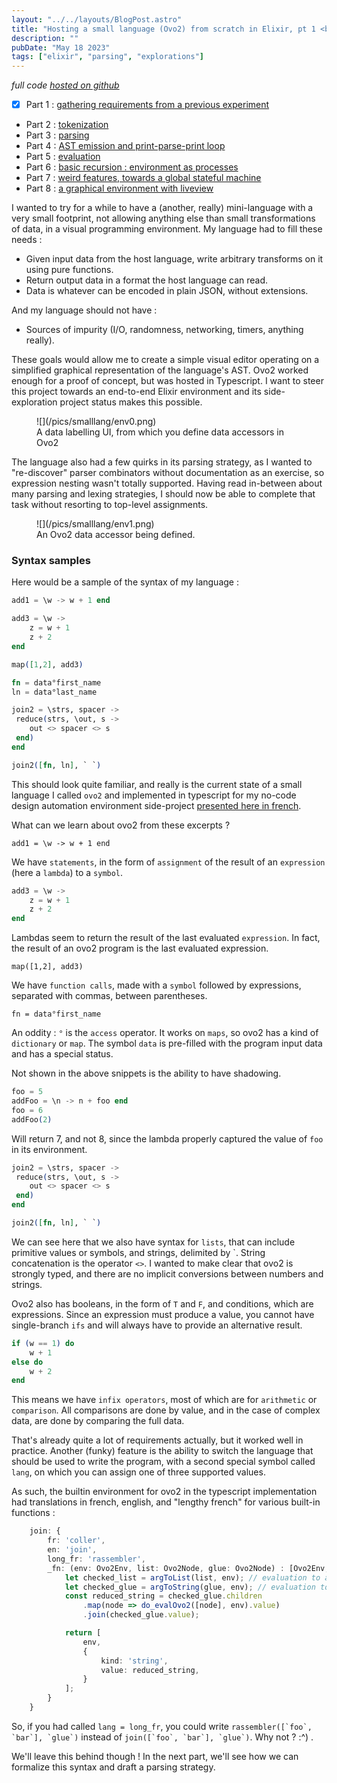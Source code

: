 ```yaml
---
layout: "../../layouts/BlogPost.astro"
title: "Hosting a small language (Ovo2) from scratch in Elixir, pt 1 <br/> gathering requirements from a previous experiment."
description: ""
pubDate: "May 18 2023"
tags: ["elixir", "parsing", "explorations"]
---
```


*full code [hosted on github](https://github.com/lucassifoni/ovo)*

- [x] Part 1 : [gathering requirements from a previous experiment](/blog/small-lang-elixir)
- Part 2 : [tokenization](/blog/small-lang-elixir-2)
- Part 3 : [parsing](/blog/small-lang-elixir-3)
- Part 4 : [AST emission and print-parse-print loop](/blog/small-lang-elixir-4)
- Part 5 : [evaluation](/blog/small-lang-elixir-5)
- Part 6 : [basic recursion : environment as processes](/blog/small-lang-elixir-6)
- Part 7 : [weird features, towards a global stateful machine](/blog/small-lang-elixir-7)
- Part 8 : [a graphical environment with liveview](/blog/small-lang-elixir-8)

I wanted to try for a while to have a (another, really) mini-language with a very small footprint, not allowing anything else than small transformations of data, in a visual programming environment. My language had to fill these needs :

- Given input data from the host language, write arbitrary transforms on it using pure functions.
- Return output data in a format the host language can read.
- Data is whatever can be encoded in plain JSON, without extensions.

And my language should not have : 
- Sources of impurity (I/O, randomness, networking, timers, anything really).

These goals would allow me to create a simple visual editor operating on a simplified graphical representation of the language's AST. Ovo2 worked enough for a proof of concept, but was hosted in Typescript. I want to steer this project towards an end-to-end Elixir environment and its side-exploration project status makes this possible.

<figure>
![](/pics/smalllang/env0.png)
<figcaption>
A data labelling UI, from which you define data accessors in Ovo2
</figcaption>
</figure>

The language also had a few quirks in its parsing strategy, as I wanted to "re-discover" parser combinators without documentation as an exercise, so expression nesting wasn't totally supported. Having read in-between about many parsing and lexing strategies, I should now be able to complete that task without resorting to top-level assignments.

<figure>
![](/pics/smalllang/env1.png)
<figcaption>
An Ovo2 data accessor being defined.
</figcaption>
</figure>

### Syntax samples

Here would be a sample of the syntax of my language :

```elixir
add1 = \w -> w + 1 end

add3 = \w ->
    z = w + 1
    z + 2
end

map([1,2], add3)

fn = data°first_name
ln = data°last_name

join2 = \strs, spacer ->
 reduce(strs, \out, s ->
    out <> spacer <> s
 end)
end

join2([fn, ln], ` `)
```

This should look quite familiar, and really is the current state of a small language I called `ovo2` and implemented in typescript for my no-code design automation environment side-project [presented here in french](/blog/fxdesign).

What can we learn about ovo2 from these excerpts ?

`add1 = \w -> w + 1 end`

We have `statements`, in the form of `assignment` of the result of an `expression` (here a `lambda`) to a `symbol`.

```elixir
add3 = \w ->
    z = w + 1
    z + 2
end
```

Lambdas seem to return the result of the last evaluated `expression`. In fact, the result of an ovo2 program is the last evaluated expression.

`map([1,2], add3)`

We have `function calls`, made with a `symbol` followed by expressions, separated with commas, between parentheses.

`fn = data°first_name`

An oddity : `°` is the `access` operator. It works on `maps`, so ovo2 has a kind of `dictionary` or `map`. The symbol `data` is pre-filled with the program input data and has a special status.

Not shown in the above snippets is the ability to have shadowing.

```elixir
foo = 5
addFoo = \n -> n + foo end
foo = 6
addFoo(2)
```

Will return 7, and not 8, since the lambda properly captured the value of `foo` in its environment.

```elixir
join2 = \strs, spacer ->
 reduce(strs, \out, s ->
    out <> spacer <> s
 end)
end

join2([fn, ln], ` `)
```

We can see here that we also have syntax for `lists`, that can include primitive values or symbols, and strings, delimited by \`. String concatenation is the operator `<>`. I wanted to make clear that ovo2 is strongly typed, and there are no implicit conversions between numbers and strings.

Ovo2 also has booleans, in the form of `T` and `F`, and conditions, which are expressions. Since an expression must produce a value, you cannot have single-branch `ifs` and will always have to provide an alternative result.

```elixir
if (w == 1) do
    w + 1
else do
    w + 2
end
```

This means we have `infix operators`, most of which are for `arithmetic` or `comparison`. All comparisons are done by value, and in the case of complex data, are done by comparing the full data.

That's already quite a lot of requirements actually, but it worked well in practice. Another (funky) feature is the ability to switch the language that should be used to write the program, with a second special symbol called `lang`, on which you can assign one of three supported values.

As such, the builtin environment for ovo2 in the typescript implementation had translations in french, english, and "lengthy french" for various built-in functions : 

```ts
    join: {
        fr: 'coller',
        en: 'join',
        long_fr: 'rassembler',
        _fn: (env: Ovo2Env, list: Ovo2Node, glue: Ovo2Node) : [Ovo2Env, Ovo2Node] => {
            let checked_list = argToList(list, env); // evaluation to a list, throws type errors if needed.
            let checked_glue = argToString(glue, env); // evaluation to a string, throws type errors if needed.
            const reduced_string = checked_glue.children
                .map(node => do_evalOvo2([node], env).value)
                .join(checked_glue.value);

            return [
                env,
                {
                    kind: 'string',
                    value: reduced_string,
                }
            ];
        }
    }
```

So, if you had called `lang = long_fr`, you could write ```rassembler([`foo`, `bar`], `glue`)``` instead of ```join([`foo`, `bar`], `glue`)```. Why not ? :^) .

We'll leave this behind though ! In the next part, we'll see how we can formalize this syntax and draft a parsing strategy.

